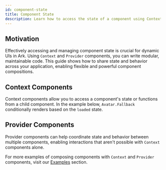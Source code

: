 ```yaml
---
id: component-state
title: Component State
description: Learn how to access the state of a component using Context and Provider components.
---
```


## Motivation

Effectively accessing and managing component state is crucial for dynamic UIs in Ark. 
Using `Context` and `Provider` components, you can write modular, maintainable code. 
This guide shows how to share state and behavior across your application, 
enabling flexible and powerful component compositions.

## Context Components

Context components allow you to access a component's state or functions from a child component.
In the example below, `Avatar.Fallback` conditionally renders based on the `loaded` state.

<Example id="context" component="avatar" />

## Provider Components

Provider components can help coordinate state and behavior between multiple components,
enabling interactions that aren't possible with `Context` components alone.

<Example id="provider" component="avatar" />

For more examples of composing components with `Context` and `Provider` components,
visit our [Examples](/react/examples/popover-selection) section.
